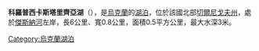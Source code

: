'''科羅普西卡斯塔里齊亞湖'''（{{lang-uk|Коропська стариця}}），是[[烏克蘭|烏克蘭]]的[[湖泊|湖泊]]，位於該國北部[[切爾尼戈夫州|切爾尼戈夫州]]，處於[[傑斯納河|傑斯納河]]左岸，長6公里、寬0.8公里，面積0.5平方公里，最大水深3米。

{{Ukraine-geo-stub}}
[[Category:烏克蘭湖泊|Category:烏克蘭湖泊]]